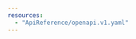 ```yaml
---
resources:
  - "ApiReference/openapi.v1.yaml"
---
```


::: {.column-screen-inset-right}
```{=html}
<redoc spec-url='ApiReference/openapi.v1.yaml'></redoc>
<script src="https://cdn.redoc.ly/redoc/latest/bundles/redoc.standalone.js"></script>
```
:::